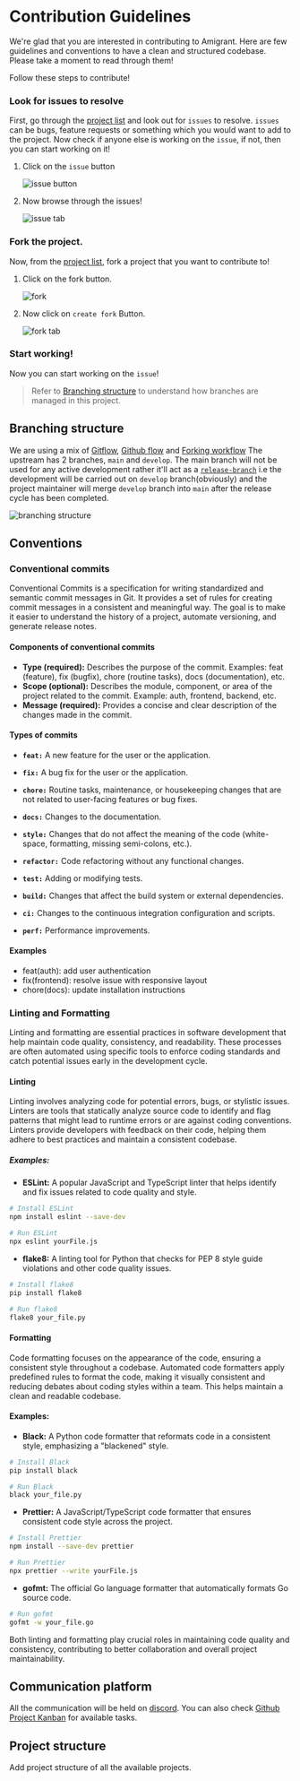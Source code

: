 
# Contribution Guidelines

We're glad that you are interested in contributing to Amigrant. Here are few guidelines and conventions to have a clean and structured codebase.
Please take a moment to read through them!

Follow these steps to contribute!

<Steps>

### Look for issues to resolve

First, go through the [project list]() and look out for `issues` to resolve. `issues` can be bugs, feature requests or something which you would want to add to the project.
Now check if anyone else is working on the `issue`, if not, then you can start working on it!

1. Click on the `issue` button

    ![issue button](/images/contribution-guidelines/issue.png)

2. Now browse through the issues!

    ![issue tab](/images/contribution-guidelines/issue-tab.png)

### Fork the project.

Now, from the [project list](), fork a project that you want to contribute to!

1. Click on the fork button.

    ![fork](/images/contribution-guidelines/fork.png)

2. Now click on `create fork` Button.

    ![fork tab](/images/contribution-guidelines/fork-tab.png)
    
### Start working!

Now you can start working on the `issue`!

> Refer to [Branching structure](#branching-structure) to understand how branches are managed in this project.

</Steps>

## Branching structure 

We are using a mix of [Gitflow](https://www.atlassian.com/git/tutorials/comparing-workflows/gitflow-workflow), [Github flow](https://docs.github.com/en/get-started/using-github/github-flow) and [Forking workflow](https://www.atlassian.com/git/tutorials/comparing-workflows/forking-workflow)
The upstream has 2 branches, `main` and `develop`. The main branch will not be used for any active development rather it'll act as a [`release-branch`](https://www.atlassian.com/git/tutorials/comparing-workflows/gitflow-workflow#:~:text=Release%20branches,-Once%20develop%20has&text=Creating%20this%20branch%20starts%20the,tagged%20with%20a%20version%20number) i.e the development will be carried out on `develop` branch(obviously) and the project maintainer will merge `develop` branch into `main` after the release cycle has been completed.

![branching structure](/images/contribution-guidelines/branching-structure.png)


## Conventions

### Conventional commits

Conventional Commits is a specification for writing standardized and semantic commit messages in Git. It provides a set of rules for creating commit messages in a consistent and meaningful way. The goal is to make it easier to understand the history of a project, automate versioning, and generate release notes.

#### Components of conventional commits

- **Type (required):**
    Describes the purpose of the commit.
    Examples: feat (feature), fix (bugfix), chore (routine tasks), docs (documentation), etc.
- **Scope (optional):**
    Describes the module, component, or area of the project related to the commit.
    Example: auth, frontend, backend, etc.
- **Message (required):**
    Provides a concise and clear description of the changes made in the commit.

#### Types of commits

- **`feat:`** A new feature for the user or the application.

- **`fix:`** A bug fix for the user or the application.

- **`chore:`** Routine tasks, maintenance, or housekeeping changes that are not related to user-facing features or bug fixes.

- **`docs:`** Changes to the documentation.

- **`style:`** Changes that do not affect the meaning of the code (white-space, formatting, missing semi-colons, etc.).

- **`refactor:`** Code refactoring without any functional changes.

- **`test:`** Adding or modifying tests.

- **`build:`** Changes that affect the build system or external dependencies.

- **`ci:`** Changes to the continuous integration configuration and scripts.

- **`perf:`** Performance improvements.

#### Examples

- feat(auth): add user authentication
- fix(frontend): resolve issue with responsive layout
- chore(docs): update installation instructions

### Linting and Formatting

Linting and formatting are essential practices in software development that help maintain code quality, consistency, and readability. These processes are often automated using specific tools to enforce coding standards and catch potential issues early in the development cycle.

#### Linting

Linting involves analyzing code for potential errors, bugs, or stylistic issues. Linters are tools that statically analyze source code to identify and flag patterns that might lead to runtime errors or are against coding conventions. Linters provide developers with feedback on their code, helping them adhere to best practices and maintain a consistent codebase.

##### Examples:

- **ESLint:** A popular JavaScript and TypeScript linter that helps identify and fix issues related to code quality and style.

```bash
# Install ESLint
npm install eslint --save-dev

# Run ESLint
npx eslint yourFile.js
```
- **flake8:** A linting tool for Python that checks for PEP 8 style guide violations and other code quality issues.

```bash
# Install flake8
pip install flake8

# Run flake8
flake8 your_file.py
```
#### Formatting
Code formatting focuses on the appearance of the code, ensuring a consistent style throughout a codebase. Automated code formatters apply predefined rules to format the code, making it visually consistent and reducing debates about coding styles within a team. This helps maintain a clean and readable codebase.

#### Examples:
- **Black:** A Python code formatter that reformats code in a consistent style, emphasizing a "blackened" style.

```bash
# Install Black
pip install black

# Run Black
black your_file.py
```

- **Prettier:** A JavaScript/TypeScript code formatter that ensures consistent code style across the project.

```bash
# Install Prettier
npm install --save-dev prettier

# Run Prettier
npx prettier --write yourFile.js
```

- **gofmt:** The official Go language formatter that automatically formats Go source code.

```bash
# Run gofmt
gofmt -w your_file.go
```

Both linting and formatting play crucial roles in maintaining code quality and consistency, contributing to better collaboration and overall project maintainability.

## Communication platform

All the communication will be held on [discord](https://discord.gg/hMJ94Qthz9). You can also check [Github Project Kanban]() for available tasks.

## Project structure

<Callout type="info">
    Add project structure of all the available projects.
</Callout>
